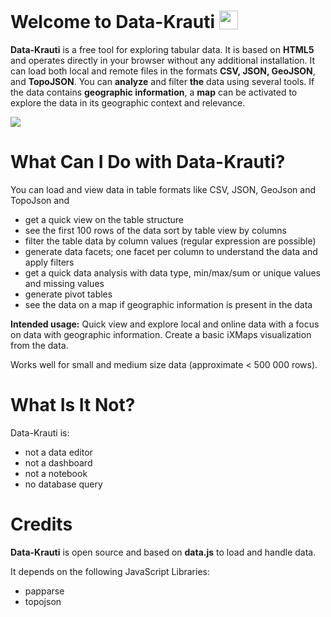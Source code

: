 # Welcome to Data-Krauti <img src=".\pics\cabbage.png" alt="cabbage" style="height:30px;vertical-align:-5%" />

**Data-Krauti** is a free tool for exploring tabular data. It is based on **HTML5** and operates directly in your browser without any additional installation. It can load both local and remote files in the formats **CSV, JSON, GeoJSON**, and **TopoJSON**. You can **analyze** and filter **the** data using several tools. If the data contains **geographic information**, a **map** can be activated to explore the data in its geographic context and relevance.

![](.\pics\Screenshot_1.png)

# What Can I Do with Data-Krauti?

You can load and view data in table formats like CSV, JSON, GeoJson and TopoJson and

- get a quick view on the table structure
- see the first 100 rows of the data sort by table view by columns
- filter the table data by column values (regular expression are possible)
- generate data facets; one facet per column to understand the data and apply filters 
- get a quick data analysis with data type, min/max/sum or unique values and missing values   
- generate pivot tables
- see the data on a map if geographic information is present in the data

**Intended usage:**
Quick view and explore local and online data with a focus on data with geographic information. Create a basic iXMaps visualization from the data.

Works well for small and medium size data (approximate < 500 000 rows).

# What Is It Not?

Data-Krauti is:

- not a data editor
- not a dashboard
- not a notebook
- no database query 

# Credits

**Data-Krauti** is open source and based on **data.js** to load and handle data.

It depends on the following JavaScript Libraries:

- papparse
- topojson
